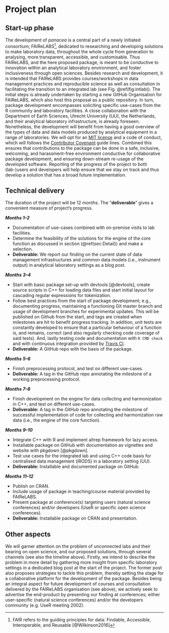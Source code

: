 # Project plan

## Start-up phase {#sec:Start}

The development of *panacea* is a central part of a newly initiated consortium; FAIReLABS^[FAIR refers to the guiding principles for data: Findable, Accessible, Interoperable, and Reusable [@Wilkinson2016]], dedicated to researching and developing solutions to make laboratory data, throughout the whole cycle from generation to analysing, more transparent, accessible, and customisable. Thus FAIReLABS, and the here proposed package, is meant to be conductive to innovation within an analytical laboratory environment, and foster inclusiveness through open sciences. Besides research and development, it is intended that FAIReLABS provides courses/workshops in data management practices and reproducible science as well as consultation in facilitating the transition to an integrated lab (see Fig. \@ref(fig:intlab)). The initial steps is already undertaken by starting a new GitHub Organisation for FAIReLABS, which also host this proposal as a public repository. In turn, package development encompasses soliciting specific use-cases from the R community and laboratory facilities. A close collaboration with the Department of Earth Sciences, Utrecht University (UU), the Netherlands, and their analytical laboratory infrastructure, is already foreseen. Nonetheless, the development will benefit from having a good overview of the types of data and data models produced by analytical equipment in a range of laboratories. We will opt for an [MIT license](https://opensource.org/licenses/MIT) and a code of conduct, which will follows the [Contributor Covenant](https://www.contributor-covenant.org/) guide lines. Combined this ensures that contributions to the package can be done in a safe, inclusive, welcoming, and harassment-free environment conductive for collaborative package development, and ensuring down-stream re-usage of the developed software. Reporting of the progress of the project to both (lab-)users and developers will help ensure that we stay on track and thus develop a solution that has a broad future implementation.

<!-- The licensing could possibly constrain the integration of some C++ libraries.  -->

<!--
Covering the planning phase, this section should provide a relatively detailed plan of how work will start on the project. This section is important because projects need to get up and running quickly.


 - [ ] Setting up collaboration platform inc. code for contributors etc.
 - [ ] Licence decisions
 - [ ] Reporting framework
-->


## Technical delivery {#sec:Technical}

The duration of the project will be 12 months. The "**deliverable**" gives a convenient measure of project's progress.

***Months 1--2***

- Documentation of use-cases combined with on-premise visits to lab facilities.
- Determine the feasibility of the solutions for the engine of the core function as discussed in section (\@ref(sec:Detail)) and make a selection.
<!-- - NLP solution is specifically discussed with experts from [Taxonic](https://www.taxonic.com/en/) -->
- **Deliverable:** We report our finding on the current state of data management infrastructures and common data models (i.e., instrument output) in analytical laboratory settings as a blog post.

***Months 3--4***

- Start with basic package set-up with devtools [@devtools], create source scripts in C++ for loading data files and start initial layout for cascading regular expressions for tokenization.
- Follow best practices from the start of package development; e.g., documenting progress, maintaining a functioning Git master branch and usage of development branches for experimental updates. This will be published on Github from the start, and tags are created when milestones are hit to benefit progress tracking. In addition, unit tests are constantly developed to ensure that a particular behaviour of a function is, and remains, correct (and also regularly checking code coverage of said tests). And, lastly testing code and documentation with `R CMD check` and with continuous integration provided by [Travis CI](https://travis-ci.org/).
- **Deliverable:** A GitHub repo with the basis of the package.

***Months 5--6***

- Finish preprocessing protocol, and test on different use-cases.
- **Deliverable:** A tag in the GitHub repo annotating the milestone of a working preprocessing protocol.

***Months 7--8***

- Finish development on the engine for data collecting and harmonization in C++, and test on different use-cases.
- **Deliverable:** A tag in the GitHub repo annotating the milestone of successful implementation of code for collecting and harmonization raw data (i.e., the engine of the core function).

***Months 9--10***

- Integrate C++ with R and implement altrep framework for lazy access.
- Installable package on GitHub with documentation as vignettes and website with pkgdown [@pkgdown].
- Test use cases for the integrated lab and using C++ code basis for centralised data management (iRODS) in a laboratory setting (UU).
- **Deliverable:** Installable and documented package on GitHub.


***Months 11--12***

- Publish on CRAN.
- Include usage of package in teaching/course material provided by FAIReLABS.
- Present package at conference(s) targeting users (natural science conferences) and/or developers (UseR or specific open science conferences).
- **Deliverable:** Installable package on CRAN and presentation.

<!--
Covering the actual delivery of the project this section should provide at least a high-level the implementation. 

Including target dates is really important as you need to be committed and the ISC need to have a means of tracking delivery
-->

## Other aspects

We will garner attention on the problem of unconnected labs and their bearing on open science, and our proposed solutions, through several channels (see also the timeline above). Firstly, we intend to describe the problem in more detail by gathering more insight from specific laboratory settings in a dedicated blog post at the start of the project. The former post also proposes strategies to tackle this problem, thereby setting the stage for a collaborative platform for the development of the package. Besides being an integral aspect for future development of courses and consultation delivered by the FAIReLABS organisation (see above), we actively seek to advertise the end-product by presenting our finding at conferences; either user-specific (natural science conferences) and/or the developers community (e.g. UseR meeting 2002).

<!--
Covering non-technical activities like on-going publicity, paper preparation, discussion groups etc. that might be required to facilitate successful delivery of the project.

 - [ ] Announcement post
 - [ ] Delivery blog post
 - [ ] Twitter
 - [ ] UseR!
 - [ ] ISC meetings
-->
